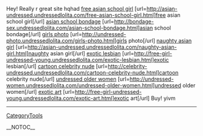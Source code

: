 Hey! Really r great site hqhad
<a href= http://asian-undressed.undressedlolita.com/free-asian-school-girl.html >free asian school girl</a> [url=http://asian-undressed.undressedlolita.com/free-asian-school-girl.html]free asian school girl[/url] <a href= http://bondage-sex.undressedlolita.com/asian-school-bondage.html >asian school bondage</a> [url=http://bondage-sex.undressedlolita.com/asian-school-bondage.html]asian school bondage[/url] <a href= http://undressed-photo.undressedlolita.com/girls-photo.html >girls photo</a> [url=http://undressed-photo.undressedlolita.com/girls-photo.html]girls photo[/url] <a href= http://asian-undressed.undressedlolita.com/naughty-asian-girl.html >naughty asian girl</a> [url=http://asian-undressed.undressedlolita.com/naughty-asian-girl.html]naughty asian girl[/url] <a href= http://free-girl-undressed-young.undressedlolita.com/exotic-lesbian.html >exotic lesbian</a> [url=http://free-girl-undressed-young.undressedlolita.com/exotic-lesbian.html]exotic lesbian[/url] <a href= http://celebrity-undressed.undressedlolita.com/cartoon-celebrity-nude.html >cartoon celebrity nude</a> [url=http://celebrity-undressed.undressedlolita.com/cartoon-celebrity-nude.html]cartoon celebrity nude[/url] <a href= http://undressed-women.undressedlolita.com/undressed-older-women.html >undressed older women</a> [url=http://undressed-women.undressedlolita.com/undressed-older-women.html]undressed older women[/url] <a href= http://free-girl-undressed-young.undressedlolita.com/exotic-art.html >exotic art</a> [url=http://free-girl-undressed-young.undressedlolita.com/exotic-art.html]exotic art[/url] 
Buy! yivm
----
[[CategoryTools]]

__NOTOC__
